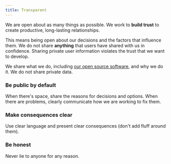 ```yaml
---
title: Transparent
---
```



<Illustration name="Feedback" alt=" " size="display" />

We are open about as many things as possible.
We work to **build trust** to create productive, long-lasting relationships.

This means being open about our decisions and the factors that influence them.
We do not share **anything** that users have shared with us in confidence.
Sharing private user information violates the trust that we want to develop.

We share what we do, including [our open source software](https://github.com/kiwicom),
and why we do it.
We do not share private data.

### Be public by default

<Anywhere size="large" />

When there's space, share the reasons for decisions and options.
When there are problems, clearly communicate how we are working to fix them.

### Make consequences clear

<AlertCircle size="large" />

Use clear language and present clear consequences (don't add fluff around them).

### Be honest

<InformationCircle size="large" />

Never lie to anyone for any reason.
